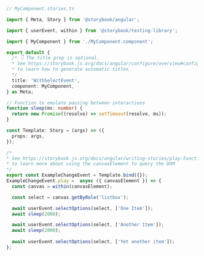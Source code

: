 ```ts
// MyComponent.stories.ts

import { Meta, Story } from '@storybook/angular';

import { userEvent, within } from '@storybook/testing-library';

import { MyComponent } from './MyComponent.component';

export default {
  /* 👇 The title prop is optional.
  * See https://storybook.js.org/docs/angular/configure/overview#configure-story-loading
  * to learn how to generate automatic titles
  */
  title: 'WithSelectEvent',
  component: MyComponent,
} as Meta;

// Function to emulate pausing between interactions
function sleep(ms: number) {
  return new Promise((resolve) => setTimeout(resolve, ms));
}

const Template: Story = (args) => ({
  props: args,
});

/*
* See https://storybook.js.org/docs/angular/writing-stories/play-function#working-with-the-canvas
* to learn more about using the canvasElement to query the DOM
*/
export const ExampleChangeEvent = Template.bind({});
ExampleChangeEvent.play =  async ({ canvasElement }) => {
  const canvas = within(canvasElement);

  const select = canvas.getByRole('listbox');

  await userEvent.selectOptions(select, ['One Item']);
  await sleep(2000);

  await userEvent.selectOptions(select, ['Another Item']);
  await sleep(2000);
  
  await userEvent.selectOptions(select, ['Yet another item']);
};
```